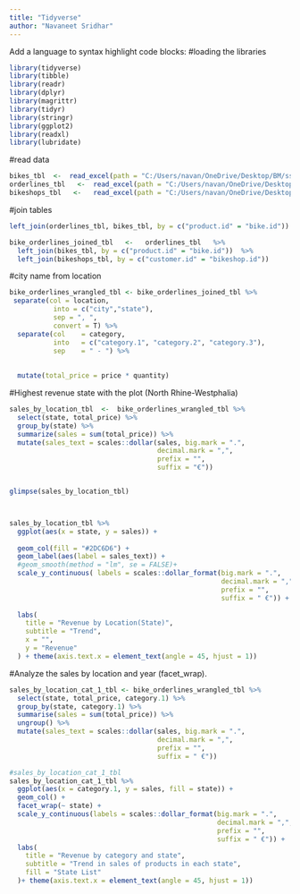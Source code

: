 ```yaml
---
title: "Tidyverse"
author: "Navaneet Sridhar"
---
```


Add a language to syntax highlight code blocks:
#loading the libraries
```r
library(tidyverse)
library(tibble)
library(readr)
library(dplyr)
library(magrittr)
library(tidyr)
library(stringr)
library(ggplot2)
library(readxl)
library(lubridate)
```
#read data
```r
bikes_tbl  <-  read_excel(path = "C:/Users/navan/OneDrive/Desktop/BM/ss23-bdsb-NavaneetS/assets/dsassets/bikes.xlsx")
orderlines_tbl   <-  read_excel(path = "C:/Users/navan/OneDrive/Desktop/BM/ss23-bdsb-NavaneetS/assets/dsassets/orderlines.xlsx")
bikeshops_tbl   <-   read_excel(path = "C:/Users/navan/OneDrive/Desktop/BM/ss23-bdsb-NavaneetS/assets/dsassets/bikeshops.xlsx")

```
#join tables
```r
left_join(orderlines_tbl, bikes_tbl, by = c("product.id" = "bike.id"))

bike_orderlines_joined_tbl   <-   orderlines_tbl   %>%
  left_join(bikes_tbl, by = c("product.id" = "bike.id"))  %>%
  left_join(bikeshops_tbl, by = c("customer.id" = "bikeshop.id"))
```

#city name from location
```r

bike_orderlines_wrangled_tbl <- bike_orderlines_joined_tbl %>% 
 separate(col = location,
           into = c("city","state"),
           sep = ", ",
           convert = T) %>%
  separate(col    = category,
           into   = c("category.1", "category.2", "category.3"),
           sep    = " - ") %>%
  
  
  mutate(total_price = price * quantity)
```

#Highest revenue state with the plot (North Rhine-Westphalia)
```r
sales_by_location_tbl  <-  bike_orderlines_wrangled_tbl %>%
  select(state, total_price) %>%
  group_by(state) %>%
  summarize(sales = sum(total_price)) %>%
  mutate(sales_text = scales::dollar(sales, big.mark = ".",
                                     decimal.mark = ",",
                                     prefix = "",
                                     suffix = "€"))


glimpse(sales_by_location_tbl)



sales_by_location_tbl %>%
  ggplot(aes(x = state, y = sales)) +
  
  geom_col(fill = "#2DC6D6") +
  geom_label(aes(label = sales_text)) +
  #geom_smooth(method = "lm", se = FALSE)+
  scale_y_continuous( labels = scales::dollar_format(big.mark = ".",
                                                     decimal.mark = ",",
                                                     prefix = "",
                                                     suffix = " €")) +
  
  labs(
    title = "Revenue by Location(State)",
    subtitle = "Trend",
    x = "",
    y = "Revenue"
  ) + theme(axis.text.x = element_text(angle = 45, hjust = 1))
```
#Analyze the sales by location and year (facet_wrap).
```r

sales_by_location_cat_1_tbl <- bike_orderlines_wrangled_tbl %>%
  select(state, total_price, category.1) %>%
  group_by(state, category.1) %>%
  summarise(sales = sum(total_price)) %>%
  ungroup() %>%
  mutate(sales_text = scales::dollar(sales, big.mark = ".", 
                                     decimal.mark = ",", 
                                     prefix = "", 
                                     suffix = " €"))

#sales_by_location_cat_1_tbl
sales_by_location_cat_1_tbl %>%
  ggplot(aes(x = category.1, y = sales, fill = state)) +
  geom_col() +
  facet_wrap(~ state) +
  scale_y_continuous(labels = scales::dollar_format(big.mark = ".", 
                                                    decimal.mark = ",", 
                                                    prefix = "", 
                                                    suffix = " €")) +
  labs(
    title = "Revenue by category and state",
    subtitle = "Trend in sales of products in each state",
    fill = "State List"
  )+ theme(axis.text.x = element_text(angle = 45, hjust = 1))

```

